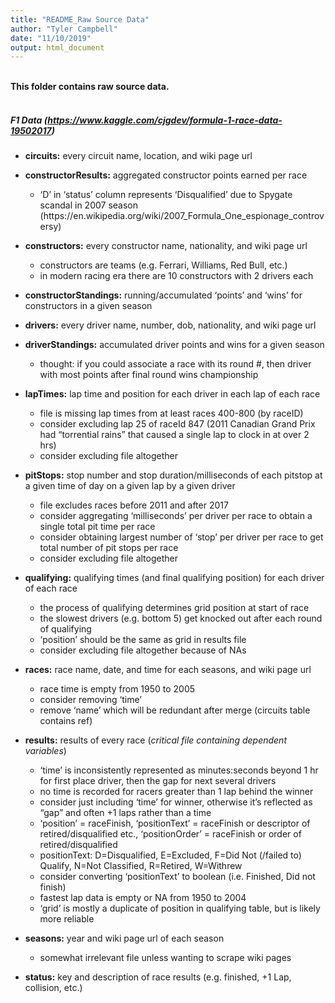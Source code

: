 ```yaml
---
title: "README_Raw Source Data"
author: "Tyler Campbell"
date: "11/10/2019"
output: html_document
---
```


\
**This folder contains raw source data.**
\
\

##### F1 Data (<https://www.kaggle.com/cjgdev/formula-1-race-data-19502017>)
* **circuits:** every circuit name, location, and wiki page url

* **constructorResults:** aggregated constructor points earned per race
  + 'D' in 'status' column represents 'Disqualified' due to Spygate scandal in 2007 season (https://en.wikipedia.org/wiki/2007_Formula_One_espionage_controversy)
  
* **constructors:** every constructor name, nationality, and wiki page url
  + constructors are teams (e.g. Ferrari, Williams, Red Bull, etc.)
  + in modern racing era there are 10 constructors with 2 drivers each

* **constructorStandings:** running/accumulated 'points' and 'wins' for constructors in a given season

* **drivers:** every driver name, number, dob, nationality, and wiki page url

* **driverStandings:** accumulated driver points and wins for a given season
  + thought: if you could associate a race with its round #, then driver with most points after final round wins championship

* **lapTimes:** lap time and position for each driver in each lap of each race
  + file is missing lap times from at least races 400-800 (by raceID)
  + consider excluding lap 25 of raceId 847 (2011 Canadian Grand Prix had "torrential rains" that caused a single lap to clock in at over 2 hrs)
  + consider excluding file altogether

* **pitStops:** stop number and stop duration/milliseconds of each pitstop at a given time of day on a given lap by a given driver
  + file excludes races before 2011 and after 2017
  + consider aggregating 'milliseconds' per driver per race to obtain a single total pit time per race
  + consider obtaining largest number of 'stop' per driver per race to get total number of pit stops per race
  + consider excluding file altogether

* **qualifying:** qualifying times (and final qualifying position) for each driver of each race
  + the process of qualifying determines grid position at start of race
  + the slowest drivers (e.g. bottom 5) get knocked out after each round of qualifying
  + 'position' should be the same as grid in results file
  + consider excluding file altogether because of NAs

* **races:** race name, date, and time for each seasons, and wiki page url
  + race time is empty from 1950 to 2005
  + consider removing 'time'
  + remove 'name' which will be redundant after merge (circuits table contains ref)

* **results:** results of every race (*critical file containing dependent variables*)
  + 'time' is inconsistently represented as minutes:seconds beyond 1 hr for first place driver, then the gap for next several drivers
  + no time is recorded for racers greater than 1 lap behind the winner
  + consider just including 'time' for winner, otherwise it's reflected as "gap" and often +1 laps rather than a time
  + 'position' = raceFinish, 'positionText' = raceFinish or descriptor of retired/disqualified etc., 'positionOrder' = raceFinish or order of retired/disqualified
  + positionText: D=Disqualified, E=Excluded, F=Did Not (/failed to) Qualify, N=Not Classified, R=Retired, W=Withrew
  + consider converting 'positionText' to boolean (i.e. Finished, Did not finish)
  + fastest lap data is empty or NA from 1950 to 2004
  + 'grid' is mostly a duplicate of position in qualifying table, but is likely more reliable

* **seasons:** year and wiki page url of each season
  + somewhat irrelevant file unless wanting to scrape wiki pages

* **status:** key and description of race results (e.g. finished, +1 Lap, collision, etc.)

